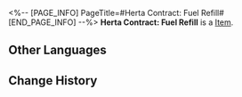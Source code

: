<%-- [PAGE_INFO]
PageTitle=#Herta Contract: Fuel Refill#
[END_PAGE_INFO] --%>
{{Item Infobox
|id          = 310002
|image       = Item Herta Contract- Fuel Refill.png
|type        = 
|invCategory = Valuables
|rarity      = 4
|effect      = A mutual aid contract between Herta and the Express. She will help the Express whenever she can, in exchange for treasures found during trailblazing.
|description = 
}}
'''Herta Contract: Fuel Refill''' is a [[Item]].

==Other Languages==
{{Other Languages
|en   = Herta Contract: Fuel Refill
|zhs  = 黑塔 • 燃料补充协议
|zht  = 黑塔•燃料補充協議
|ja   = ヘルタ・燃料補充協定
|ko   = 헤르타 • 연료 보충 협의
|es   = Herta - Contrato de abastecimiento de combustible
|fr   = Contrat de réapprovisionnement en carburant de Herta
|ru   = «Герта»: Контракт на восполнение топлива
|th   = Herta - พันธสัญญาการเติมเชื้อเพลิง
|vi   = Herta - Thoả Thuận Bổ Sung Nhiên Liệu
|de   = Hertas Vertrag &ndash; Treibstoffnachschub
|id   = Herta Contract: Fuel Refill
|pt   = Contrato de Herta: Refil de Combustível
}}

==Change History==
{{Change History|1.0}}